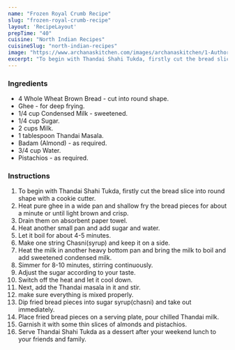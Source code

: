 ---
name: "Frozen Royal Crumb Recipe"
slug: "frozen-royal-crumb-recipe"
layout: 'RecipeLayout'
prepTime: "40"
cuisine: "North Indian Recipes"
cuisineSlug: "north-indian-recipes"
image: "https://www.archanaskitchen.com/images/archanaskitchen/1-Author/Rupal_Patel/Thandai_ShahiTukda.jpg"
excerpt: "To begin with Thandai Shahi Tukda, firstly cut the bread slice into round shape with a cookie cutter"
---

### Ingredients

- 4 Whole Wheat Brown Bread - cut into round shape.
- Ghee - for deep frying.
- 1/4 cup Condensed Milk - sweetened.
- 1/4 cup Sugar.
- 2 cups Milk.
- 1 tablespoon Thandai Masala.
- Badam (Almond) - as required.
- 3/4 cup Water.
- Pistachios - as required.

### Instructions

1. To begin with Thandai Shahi Tukda, firstly cut the bread slice into round shape with a cookie cutter.
1. Heat pure ghee in a wide pan and shallow fry the bread pieces for about a minute or until light brown and crisp.
1. Drain them on absorbent paper towel.
1. Heat another small pan and add sugar and water.
1. Let it boil for about 4-5 minutes.
1. Make one string Chasni(syrup) and keep it on a side.
1. Heat the milk in another heavy bottom pan and bring the milk to boil and add sweetened condensed milk.
1. Simmer for 8-10 minutes, stirring continuously.
1. Adjust the sugar according to your taste.
1. Switch off the heat and let it cool down.
1. Next, add the Thandai masala in it and stir.
1. make sure everything is mixed properly.
1. Dip fried bread pieces into sugar syrup(chasni) and take out immediately.
1. Place fried bread pieces on a serving plate, pour chilled Thandai milk.
1. Garnish it with some thin slices of almonds and pistachios.
1. Serve Thandai Shahi Tukda as a dessert after your weekend lunch to your friends and family.
